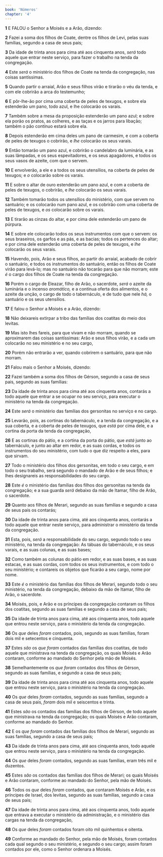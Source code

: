 ```yaml
---
book: 'Números'
chapter: '4'
---
```


**1** E FALOU o Senhor a Moisés e a Arão, dizendo:

**2** Fazei a soma dos filhos de Coate, dentre os filhos de Levi, pelas suas famílias, segundo a casa de seus pais;

**3** Da idade de trinta anos para cima até aos cinquenta anos, _será_ todo aquele que entrar neste serviço, para fazer o trabalho na tenda da congregação.

**4** Este _será_ o ministério dos filhos de Coate na tenda da congregação, nas coisas santíssimas.

**5** Quando partir o arraial, Arão e seus filhos virão e tirarão o véu da tenda, e com ele cobrirão a arca do testemunho;

**6** E pôr-lhe-ão por cima uma coberta de peles de texugos, e sobre ela estenderão um pano, todo azul, e lhe colocarão os varais.

**7** Também sobre a mesa da proposição estenderão um pano azul; e sobre ela porão os pratos, as colheres, e as taças e os jarros para libação; também o pão contínuo estará sobre ela.

**8** Depois estenderão em cima deles um pano de carmesim, e com a coberta de peles de texugos o cobrirão, e _lhe_ colocarão os seus varais.

**9** Então tomarão um pano azul, e cobrirão o candelabro da luminária, e as suas lâmpadas, e os seus espevitadores, e os seus apagadores, e todos os seus vasos de azeite, com que o servem.

**10** E envolverão, a ele e a todos os seus utensílios, na coberta de peles de texugos; e _o_ colocarão sobre os varais.

**11** E sobre o altar de ouro estenderão um pano azul, e com a coberta de peles de texugos, o cobrirão, e _lhe_ colocarão os seus varais.

**12** Também tomarão todos os utensílios do ministério, com que servem no santuário; e os colocarão num pano azul, e os cobrirão com uma coberta de peles de texugos, e _os_ colocarão sobre os varais.

**13** E tirarão as cinzas do altar, e por cima dele estenderão um pano de púrpura.

**14** E sobre ele colocarão todos os seus instrumentos com que o servem: os seus braseiros, os garfos e as pás, e as bacias; todos os pertences do altar; e por cima dele estenderão uma coberta de peles de texugos, e _lhe_ colocarão os seus varais.

**15** Havendo, pois, Arão e seus filhos, ao partir do arraial, acabado de cobrir o santuário, e todos os instrumentos do santuário, então os filhos de Coate virão para levá-lo; mas no santuário não tocarão para que não morram; este _é_ o cargo dos filhos de Coate na tenda da congregação.

**16** Porém o cargo de Eleazar, filho de Arão, o sacerdote, _será_ o azeite da luminária e o incenso _aromático,_ e a contínua oferta dos alimentos, e o azeite da unção, o cargo de todo o tabernáculo, e de tudo que nele _há,_ o santuário e os seus utensílios.

**17** E falou o Senhor a Moisés e a Arão, dizendo:

**18** Não deixareis extirpar a tribo das famílias dos coatitas do meio dos levitas.

**19** Mas isto lhes fareis, para que vivam e não morram, quando se aproximarem das coisas santíssimas: Arão e seus filhos virão, e a cada um colocarão no seu ministério e no seu cargo,

**20** Porém não entrarão a ver, quando cobrirem o santuário, para que não morram.

**21** Falou mais o Senhor a Moisés, dizendo:

**22** Fazei também a soma dos filhos de Gérson, segundo a casa de seus pais, segundo as suas famílias:

**23** Da idade de trinta anos para cima até aos cinquenta anos, contarás a todo aquele que entrar a se ocupar no seu serviço, para executar o ministério na tenda da congregação.

**24** Este _será_ o ministério das famílias dos gersonitas no serviço e no cargo.

**25** Levarão, pois, as cortinas do tabernáculo, e a tenda da congregação, e a sua coberta, e a coberta de peles de texugos, que _está_ por cima dele, e a cortina da porta da tenda da congregação,

**26** E as cortinas do pátio, e a cortina da porta do pátio, que _está_ junto ao tabernáculo, e junto ao altar em redor, e as suas cordas, e todos os instrumentos do seu ministério, com tudo o que diz respeito a eles, para que sirvam.

**27** Todo o ministério dos filhos dos gersonitas, em todo o seu cargo, e em todo o seu trabalho, será segundo o mandado de Arão e de seus filhos; e lhes designareis as responsabilidades do seu cargo.

**28** Este _é_ o ministério das famílias dos filhos dos gersonitas na tenda da congregação; e a sua guarda _será_ debaixo da mão de Itamar, filho de Arão, o sacerdote.

**29** Quanto aos filhos de Merari, segundo as suas famílias e segundo a casa de seus pais os contarás;

**30** Da idade de trinta anos para cima, até aos cinquenta anos, contarás a todo aquele que entrar neste serviço, para administrar o ministério da tenda da congregação.

**31** Esta, pois, _será_ a responsabilidade do seu cargo, segundo todo o seu ministério, na tenda da congregação: As tábuas do tabernáculo, e os seus varais, e as suas colunas, e as suas bases;

**32** Como também as colunas do pátio em redor, e as suas bases, e as suas estacas, e as suas cordas, com todos os seus instrumentos, e com todo o seu ministério; e contareis os objetos que ficarão a seu cargo, nome por nome.

**33** Este _é_ o ministério das famílias dos filhos de Merari, segundo todo o seu ministério, na tenda da congregação, debaixo da mão de Itamar, filho de Arão, o sacerdote.

**34** Moisés, pois, e Arão e os príncipes da congregação contaram os filhos dos coatitas, segundo as suas famílias e segundo a casa de seus pais;

**35** Da idade de trinta anos para cima, até aos cinquenta anos, todo aquele que entrou neste serviço, para o ministério da tenda da congregação.

**36** Os _que_ deles _foram_ contados, pois, segundo as suas famílias, foram dois mil e setecentos e cinquenta.

**37** Estes _são_ os _que foram_ contados das famílias dos coatitas, de todo aquele que ministrava na tenda da congregação, os quais Moisés e Arão contaram, conforme ao mandado do Senhor pela mão de Moisés.

**38** Semelhantemente os _que foram_ contados dos filhos de Gérson, segundo as suas famílias, e segundo a casa de seus pais;

**39** Da idade de trinta anos para cima até aos cinquenta anos, todo aquele que entrou neste serviço, para o ministério na tenda da congregação.

**40** Os _que_ deles _foram_ contados, segundo as suas famílias, segundo a casa de seus pais, _foram_ dois mil e seiscentos e trinta.

**41** Estes _são_ os contados das famílias dos filhos de Gérson, de todo aquele que ministrava na tenda da congregação; os quais Moisés e Arão contaram, conforme ao mandado do Senhor.

**42** E os _que foram_ contados das famílias dos filhos de Merari, segundo as suas famílias, segundo a casa de seus pais;

**43** Da idade de trinta anos para cima, até aos cinquenta anos, todo aquele que entrou neste serviço, para o ministério na tenda da congregação.

**44** Os _que_ deles _foram_ contados, segundo as suas famílias, eram três mil e duzentos.

**45** Estes _são_ os contados das famílias dos filhos de Merari; os quais Moisés e Arão contaram, conforme ao mandado do Senhor, pela mão de Moisés.

**46** Todos os _que_ deles _foram_ contados, que contaram Moisés e Arão, e os príncipes de Israel, dos levitas, segundo as suas famílias, segundo a casa de seus pais;

**47** Da idade de trinta anos para cima, até aos cinquenta anos, todo aquele que entrava a executar o ministério da administração, e o ministério das cargas na tenda da congregação,

**48** Os _que_ deles _foram_ contados foram oito mil quinhentos e oitenta.

**49** Conforme ao mandado do Senhor, pela mão de Moisés, foram contados cada qual segundo o seu ministério, e segundo o seu cargo; assim foram contados por ele, como o Senhor ordenara a Moisés.
